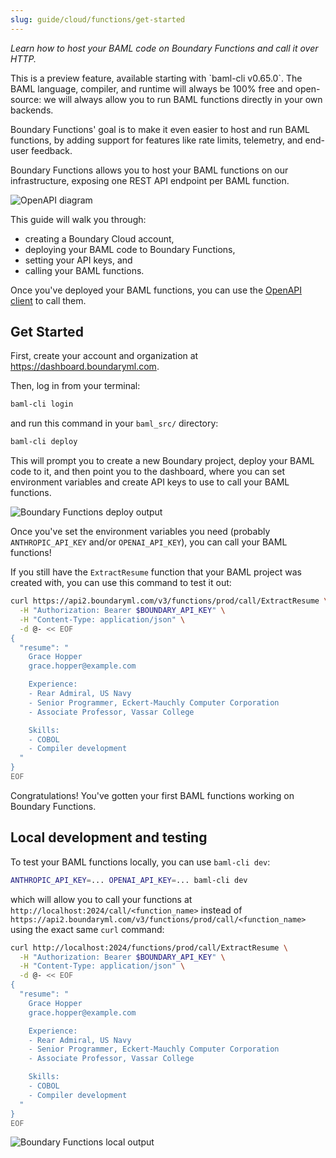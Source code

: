 ```yaml
---
slug: guide/cloud/functions/get-started
---
```


_Learn how to host your BAML code on Boundary Functions and call it over HTTP._

<Info>
  This is a preview feature, available starting with `baml-cli v0.65.0`.
</Info>

<Note>
  The BAML language, compiler, and runtime will always be 100% free and
  open-source: we will always allow you to run BAML functions directly in your
  own backends.
  
  Boundary Functions' goal is to make it even easier to host and run BAML
  functions, by adding support for features like rate limits, telemetry, and
  end-user feedback.
</Note>

Boundary Functions allows you to host your BAML functions on our infrastructure, exposing
one REST API endpoint per BAML function.

<div class="flex flex-col items-center">
  <img src="/assets/cloud/boundary-cloud-diagram.drawio.svg" alt="OpenAPI diagram" />
</div>

This guide will walk you through:

  - creating a Boundary Cloud account,
  - deploying your BAML code to Boundary Functions,
  - setting your API keys, and
  - calling your BAML functions.

Once you've deployed your BAML functions, you can use the [OpenAPI client] to
call them.

[OpenAPI client]: /guide/installation-language/rest-api-other-languages

## Get Started

First, create your account and organization at https://dashboard.boundaryml.com.

Then, log in from your terminal:

```bash
baml-cli login
```

and run this command in your `baml_src/` directory:

```bash
baml-cli deploy
```

This will prompt you to create a new Boundary project, deploy your BAML code to it,
and then point you to the dashboard, where you can set environment variables and
create API keys to use to call your BAML functions.

<div class="flex flex-col items-center">
  <img class="rounded-md px-4 py-2 m-0" src="/assets/cloud/deploy-screenshot.png" alt="Boundary Functions deploy output" />
</div>

Once you've set the environment variables you need (probably `ANTHROPIC_API_KEY`
and/or `OPENAI_API_KEY`), you can call your BAML functions!

If you still have the `ExtractResume` function that your BAML project was created with,
you can use this command to test it out:

```bash
curl https://api2.boundaryml.com/v3/functions/prod/call/ExtractResume \
  -H "Authorization: Bearer $BOUNDARY_API_KEY" \
  -H "Content-Type: application/json" \
  -d @- << EOF
{
  "resume": "
    Grace Hopper
    grace.hopper@example.com

    Experience:
    - Rear Admiral, US Navy
    - Senior Programmer, Eckert-Mauchly Computer Corporation
    - Associate Professor, Vassar College

    Skills:
    - COBOL
    - Compiler development
  "
}
EOF
```

Congratulations! You've gotten your first BAML functions working on Boundary Functions.

## Local development and testing

To test your BAML functions locally, you can use `baml-cli dev`:

```bash
ANTHROPIC_API_KEY=... OPENAI_API_KEY=... baml-cli dev
```

which will allow you to call your functions at `http://localhost:2024/call/<function_name>` instead of
`https://api2.boundaryml.com/v3/functions/prod/call/<function_name>` using the exact same `curl` command:

```bash
curl http://localhost:2024/functions/prod/call/ExtractResume \
  -H "Authorization: Bearer $BOUNDARY_API_KEY" \
  -H "Content-Type: application/json" \
  -d @- << EOF
{
  "resume": "
    Grace Hopper
    grace.hopper@example.com

    Experience:
    - Rear Admiral, US Navy
    - Senior Programmer, Eckert-Mauchly Computer Corporation
    - Associate Professor, Vassar College

    Skills:
    - COBOL
    - Compiler development
  "
}
EOF
```

<div class="flex flex-col items-center">
  <img class="rounded-md px-4 py-2 m-0" src="/assets/cloud/local-function-call.png" alt="Boundary Functions local output" />
</div>
